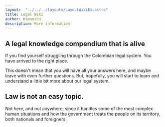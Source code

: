 ```yaml
---
layout:  "../../../layouts/LayoutWikiEx.astro"
title: Legal Wiki
author: Himanshu
description: More information!
---
```


## A legal knowledge compendium that is alive
If you find yourself struggling through the Colombian legal system. You have arrived to the right place.

This doesn't mean that you will have all your answers here, and maybe leave with even further questions. But, hopefully, you will start to learn and understand a little bit more about our legal system.

## Law is not an easy topic. 
Not here, and not anywhere, since it handles some of the most complex human situations and how the government treats the people on its territory, both nationals and foreigners.

